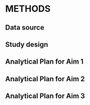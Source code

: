 # METHODS

## Data source




## Study design



## Analytical Plan for Aim 1



## Analytical Plan for Aim 2





## Analytical Plan for Aim 3